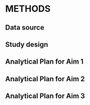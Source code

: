 # METHODS

## Data source




## Study design



## Analytical Plan for Aim 1



## Analytical Plan for Aim 2





## Analytical Plan for Aim 3